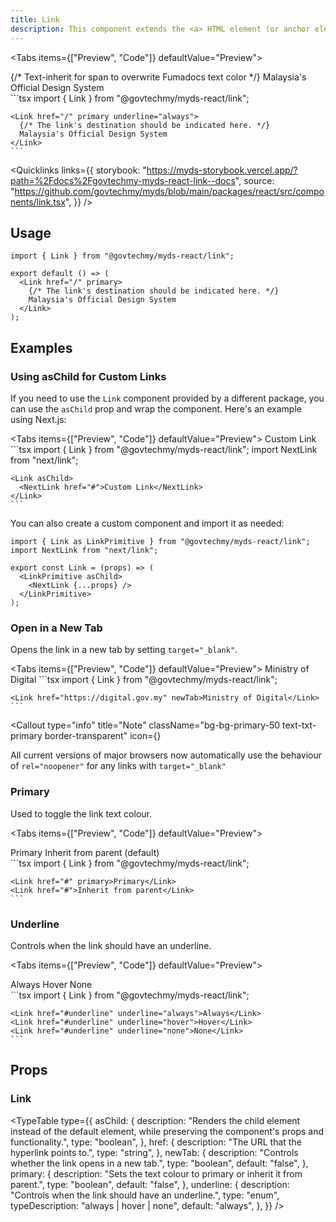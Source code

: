 ```yaml
---
title: Link
description: This component extends the <a> HTML element (or anchor element) and is used to display hyperlinks.
---
```



<Tabs items={["Preview", "Code"]} defaultValue="Preview">
  <Tab value="Preview">
    <div className="justify-center relative not-prose">
      <Link href="/" primary underline="always">
        {/* Text-inherit for span to overwrite Fumadocs text color */}
        <span className="text-inherit">Malaysia's Official Design System</span>
      </Link>
    </div>
  </Tab>
  <Tab value="Code">
    ```tsx 
    import { Link } from "@govtechmy/myds-react/link";

    <Link href="/" primary underline="always">
      {/* The link's destination should be indicated here. */}
      Malaysia's Official Design System
    </Link>
    ```

  </Tab>
</Tabs>

<Quicklinks
  links={{
    storybook:
      "https://myds-storybook.vercel.app/?path=%2Fdocs%2Fgovtechmy-myds-react-link--docs",
    source:
      "https://github.com/govtechmy/myds/blob/main/packages/react/src/components/link.tsx",
  }}
/>

## Usage

```tsx copy
import { Link } from "@govtechmy/myds-react/link";
```

```tsx copy
export default () => (
  <Link href="/" primary>
    {/* The link's destination should be indicated here. */}
    Malaysia's Official Design System
  </Link>
);
```

## Examples

### Using asChild for Custom Links

If you need to use the `Link` component provided by a different package, you can use the 
`asChild` prop and wrap the component. Here's an example using Next.js:

<Tabs items={["Preview", "Code"]} defaultValue="Preview">
  <Tab value="Preview">
    <Link asChild>
      <NextLink href="#using-aschild-for-custom-links">
        Custom Link
      </NextLink>
    </Link>
  </Tab>
  <Tab value="Code">
    ```tsx 
    import { Link } from "@govtechmy/myds-react/link";
    import NextLink from "next/link";

    <Link asChild>
      <NextLink href="#">Custom Link</NextLink>
    </Link>
    ```
  </Tab>
</Tabs>

You can also create a custom component and import it as needed:

```tsx
import { Link as LinkPrimitive } from "@govtechmy/myds-react/link";
import NextLink from "next/link";

export const Link = (props) => (
  <LinkPrimitive asChild>
    <NextLink {...props} />
  </LinkPrimitive>
);
```

### Open in a New Tab

Opens the link in a new tab by setting `target="_blank"`.

<Tabs items={["Preview", "Code"]} defaultValue="Preview">
  <Tab value="Preview">
    <Link href="https://digital.gov.my" newTab>Ministry of Digital</Link>
  </Tab>
  <Tab value="Code">
    ```tsx 
    import { Link } from "@govtechmy/myds-react/link";

    <Link href="https://digital.gov.my" newTab>Ministry of Digital</Link>
    ```
  </Tab>
</Tabs>

<Callout
  type="info"
  title="Note"
  className="bg-bg-primary-50 text-txt-primary border-transparent"
  icon={<InfoIcon className="size-5" />}
>
All current versions of major browsers now automatically use the behaviour of `rel="noopener"` 
for any links with `target="_blank"`
</Callout>

### Primary

Used to toggle the link text colour.

<Tabs items={["Preview", "Code"]} defaultValue="Preview">
  <Tab value="Preview">
    <div className="space-y-2">
      <div className="flex justify-center items-center gap-2">
        <Link href="#primary" primary>Primary</Link>
        <Link href="#primary">Inherit from parent (default)</Link>
      </div>
    </div>
  </Tab>
  <Tab value="Code">
    ```tsx 
    import { Link } from "@govtechmy/myds-react/link";

    <Link href="#" primary>Primary</Link>
    <Link href="#">Inherit from parent</Link>
    ```
  </Tab>
</Tabs>

### Underline

Controls when the link should have an underline.

<Tabs items={["Preview", "Code"]} defaultValue="Preview">
  <Tab value="Preview">
    <div className="space-y-2">
      <div className="flex justify-center items-center h-fit gap-2 not-prose">
        <Link href="#underline" underline="always" >Always</Link>
        <Link href="#underline" underline="hover" >Hover</Link>
        <Link href="#underline" underline="none" >None</Link>
      </div>
    </div>
  </Tab>
  <Tab value="Code">
    ```tsx 
    import { Link } from "@govtechmy/myds-react/link";

    <Link href="#underline" underline="always">Always</Link>
    <Link href="#underline" underline="hover">Hover</Link>
    <Link href="#underline" underline="none">None</Link>
    ```
  </Tab>
</Tabs>

## Props

### Link

<TypeTable
  type={{
    asChild: {
      description:
        "Renders the child element instead of the default element, while preserving the component's props and functionality.",
      type: "boolean",
    },
    href: {
      description: "The URL that the hyperlink points to.",
      type: "string",
    },
    newTab: {
      description: "Controls whether the link opens in a new tab.",
      type: "boolean",
      default: "false",
    },
    primary: {
      description: "Sets the text colour to primary or inherit it from parent.",
      type: "boolean",
      default: "false",
    },
    underline: {
      description: "Controls when the link should have an underline.",
      type: "enum",
      typeDescription: "always | hover | none",
      default: "always",
    },
  }}
/>
